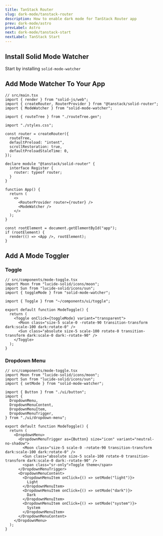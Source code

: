 ```yaml
---
title: TanStack Router
slug: dark-mode/tanstack-router
description: How to enable dark mode for TanStack Router app
prev: dark-mode/astro
prevLabel: Astro
next: dark-mode/tanstack-start
nextLabel: TanStack Start
---
```


## Install Solid Mode Watcher

Start by installing `solid-mode-watcher`

<NpmCommand type="install" command="solid-mode-watcher" />

## Add Mode Watcher To Your App

```tsx ins={4,26}
// src/main.tsx
import { render } from "solid-js/web";
import { createRouter, RouterProvider } from "@tanstack/solid-router";
import { ModeWatcher } from "solid-mode-watcher";

import { routeTree } from "./routeTree.gen";

import "./styles.css";

const router = createRouter({
  routeTree,
  defaultPreload: "intent",
  scrollRestoration: true,
  defaultPreloadStaleTime: 0,
});

declare module "@tanstack/solid-router" {
  interface Register {
    router: typeof router;
  }
}

function App() {
  return (
    <>
      <RouterProvider router={router} />
      <ModeWatcher />
    </>
  );
}

const rootElement = document.getElementById("app");
if (rootElement) {
  render(() => <App />, rootElement);
}
```

## Add A Mode Toggler

### Toggle

```tsx
// src/components/mode-toggle.tsx
import Moon from "lucide-solid/icons/moon";
import Sun from "lucide-solid/icons/sun";
import { toggleMode } from "solid-mode-watcher";

import { Toggle } from "~/components/ui/toggle";

export default function ModeToggle() {
  return (
    <Toggle onClick={toggleMode} variant="transparent">
      <Moon class="size-5 scale-0 -rotate-90 transition-transform dark:scale-100 dark:rotate-0" />
      <Sun class="absolute size-5 scale-100 rotate-0 transition-transform dark:scale-0 dark:-rotate-90" />
    </Toggle>
  );
}
```

### Dropdown Menu

```tsx
// src/components/mode-toggle.tsx
import Moon from "lucide-solid/icons/moon";
import Sun from "lucide-solid/icons/sun";
import { setMode } from "solid-mode-watcher";

import { Button } from "./ui/button";
import {
  DropdownMenu,
  DropdownMenuContent,
  DropdownMenuItem,
  DropdownMenuTrigger,
} from "./ui/dropdown-menu";

export default function ModeToggle() {
  return (
    <DropdownMenu>
      <DropdownMenuTrigger as={Button} size="icon" variant="neutral-no-shadow">
        <Moon class="size-5 scale-0 -rotate-90 transition-transform dark:scale-100 dark:rotate-0" />
        <Sun class="absolute size-5 scale-100 rotate-0 transition-transform dark:scale-0 dark:-rotate-90" />
        <span class="sr-only">Toggle theme</span>
      </DropdownMenuTrigger>
      <DropdownMenuContent>
        <DropdownMenuItem onClick={() => setMode("light")}>
          Light
        </DropdownMenuItem>
        <DropdownMenuItem onClick={() => setMode("dark")}>
          Dark
        </DropdownMenuItem>
        <DropdownMenuItem onClick={() => setMode("system")}>
          System
        </DropdownMenuItem>
      </DropdownMenuContent>
    </DropdownMenu>
  );
}
```
